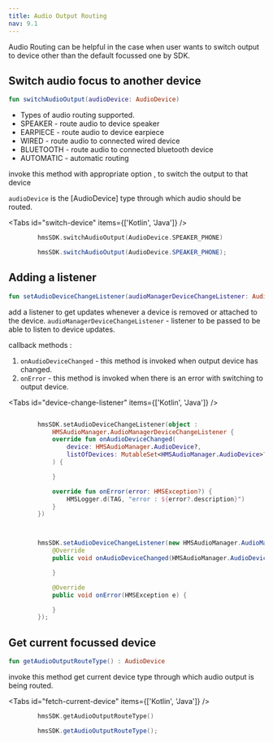 ---
title: Audio Output Routing
nav: 9.1
---

Audio Routing can be helpful in the case when user wants to switch output to device other than the default focussed one by SDK.

## Switch audio focus to another device

```kotlin
fun switchAudioOutput(audioDevice: AudioDevice)
```

-   Types of audio routing supported.
-   SPEAKER - route audio to device speaker
-   EARPIECE - route audio to device earpiece
-   WIRED - route audio to connected wired device
-   BLUETOOTH - route audio to connected bluetooth device
-   AUTOMATIC - automatic routing

invoke this method with appropriate option , to switch the output to that device

`audioDevice` is the [AudioDevice] type through which audio should be routed.

<Tabs id="switch-device" items={['Kotlin', 'Java']} />

<Tab id='switch-device-0'>

```kotlin
        hmsSDK.switchAudioOutput(AudioDevice.SPEAKER_PHONE)
```

</Tab>
<Tab id='switch-device-1'>

```java
        hmsSDK.switchAudioOutput(AudioDevice.SPEAKER_PHONE);
```

</Tab>

## Adding a listener

```kotlin
fun setAudioDeviceChangeListener(audioManagerDeviceChangeListener: AudioManagerDeviceChangeListener)
```

add a listener to get updates whenever a device is removed or attached to the device.
`audioManagerDeviceChangeListener` - listener to be passed to be able to listen to device updates.

callback methods :

1. `onAudioDeviceChanged` - this method is invoked when output device has changed.
2. `onError` - this method is invoked when there is an error with switching to output device.

<Tabs id="device-change-listener" items={['Kotlin', 'Java']} />

<Tab id='device-change-listener-0'>

```kotlin

        hmsSDK.setAudioDeviceChangeListener(object :
            HMSAudioManager.AudioManagerDeviceChangeListener {
            override fun onAudioDeviceChanged(
                device: HMSAudioManager.AudioDevice?,
                listOfDevices: MutableSet<HMSAudioManager.AudioDevice>?
            ) {

            }

            override fun onError(error: HMSException?) {
                HMSLogger.d(TAG, "error : ${error?.description}")
            }
        })

```

</Tab>
<Tab id='device-change-listener-1'>

```java


        hmsSDK.setAudioDeviceChangeListener(new HMSAudioManager.AudioManagerDeviceChangeListener() {
            @Override
            public void onAudioDeviceChanged(HMSAudioManager.AudioDevice audioDevice, Set<HMSAudioManager.AudioDevice> listOfDevices) {

            }

            @Override
            public void onError(HMSException e) {

            }
        });


```

</Tab>

## Get current focussed device

```kotlin
fun getAudioOutputRouteType() : AudioDevice
```

invoke this method get current device type through which audio output is being routed.

<Tabs id="fetch-current-device" items={['Kotlin', 'Java']} />

<Tab id='fetch-current-device-0'>

```kotlin
        hmsSDK.getAudioOutputRouteType()
```

</Tab>
<Tab id='fetch-current-device-1'>

```java
        hmsSDK.getAudioOutputRouteType();
```

</Tab>

